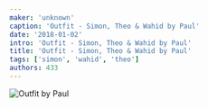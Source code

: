 ```yaml
---
maker: 'unknown'
caption: 'Outfit - Simon, Theo & Wahid by Paul'
date: '2018-01-02'
intro: 'Outfit - Simon, Theo & Wahid by Paul'
title: 'Outfit - Simon, Theo & Wahid by Paul'
tags: ['simon', 'wahid', 'theo']
authors: 433
---
```


<!-- truncate -->

![Outfit by Paul](https://posts.freesewing.org/uploads/outfit_wahid_theo_simon_by_paul_high_back_808c2ace5b.jpg 'Outfit by Paul')
